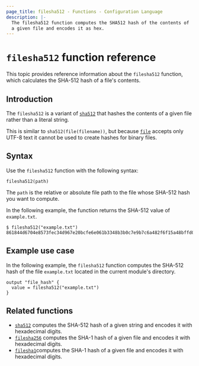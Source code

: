 ```yaml
---
page_title: filesha512 - Functions - Configuration Language
description: |-
  The filesha512 function computes the SHA512 hash of the contents of
  a given file and encodes it as hex.
---
```


# `filesha512` function reference

This topic provides reference information about the `filesha512` function, which calculates the SHA-512 hash of a file's contents. 

## Introduction

The `filesha512` is a variant of [`sha512`](/terraform/language/reference/functions/sha512)
that hashes the contents of a given file rather than a literal string.

This is similar to `sha512(file(filename))`, but
because [`file`](/terraform/language/reference/functions/file) accepts only UTF-8 text it cannot be used to
create hashes for binary files.

## Syntax

Use the `filesha512` function with the following syntax:

```hcl
filesha512(path)
```

The `path` is the relative or absolute file path to the file whose SHA-512 hash you want to compute.

In the following example, the function returns the SHA-512 value of `example.txt`.

```hcl
$ filesha512("example.txt")
861844d6704e8573fec34d967e20bcfe6e061b3348b3b0c7e9b7c6a482f6f15a48bffd0fb928fd8c9f9196f7a8596d5e32b45d5a25488a8499396a67442c1d76
```

## Example use case

In the following example, the `filesha512` function computes the SHA-512 hash of the file `example.txt` located in the current module's directory.

```hcl
output "file_hash" {
  value = filesha512("example.txt")
}
```

## Related functions

- [`sha512`](/terraform/language/reference/functions/sha512) computes the SHA-512 hash of a given string and encodes it with hexadecimal digits.
- [`filesha256`](/terraform/language/reference/functions/filesha256) computes the SHA-1 hash of a given file and encodes it with hexadecimal digits.
- [`filesha1`](/terraform/language/reference/functions/filesha1)computes the SHA-1 hash of a given file and encodes it with hexadecimal digits.
